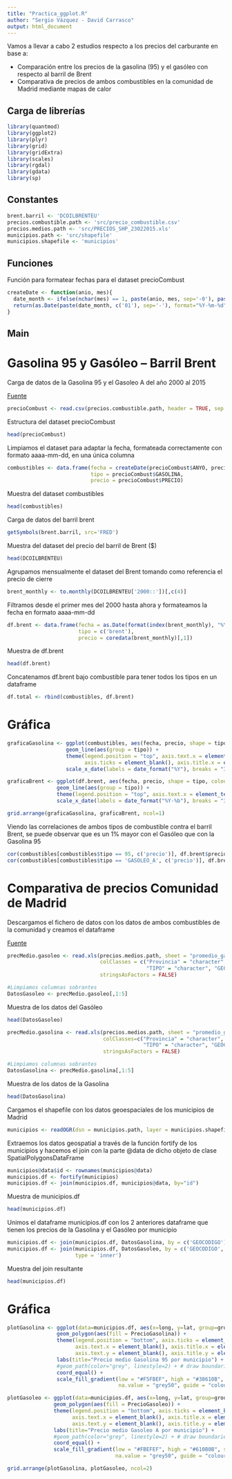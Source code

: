 ```yaml
---
title: "Practica_ggplot.R"
author: "Sergio Vázquez - David Carrasco"
output: html_document
---
```


Vamos a llevar a cabo 2 estudios respecto a los precios del carburante en base a:

* Comparación entre los precios de la gasolina (95) y el gasóleo con respecto al barril de Brent
* Comparativa de precios de ambos combustibles en la comunidad de Madrid mediante mapas de calor

## Carga de librerías

```r
library(quantmod)
library(ggplot2)
library(plyr)
library(grid)
library(gridExtra)
library(scales)
library(rgdal)
library(gdata)
library(sp)
```

## Constantes

```r
brent.barril <- 'DCOILBRENTEU'
precios.combustible.path <- 'src/precio_combustible.csv'
precios.medios.path <- 'src/PRECIOS_SHP_23022015.xls'
municipios.path <- 'src/shapefile'
municipios.shapefile <- 'municipios'
```

## Funciones

Función para formatear fechas para el dataset precioCombust

```r
createDate <- function(anio, mes){
  date_month <- ifelse(nchar(mes) == 1, paste(anio, mes, sep='-0'), paste(anio, mes, sep='-'))
  return(as.Date(paste(date_month, c('01'), sep='-'), format="%Y-%m-%d"))
}
```

## Main

# Gasolina 95 y Gasóleo -- Barril Brent 

Carga de datos de la Gasolina 95 y el Gasoleo A del año 2000 al 2015

[Fuente](https://oficinavirtual.mityc.es/badase/BadasiUI/lstSeriesInformesPostBack.aspx)

```r
precioCombust <- read.csv(precios.combustible.path, header = TRUE, sep = ';')
```

Estructura del dataset precioCombust

```r
head(precioCombust)
```

Limpiamos el dataset para adaptar la fecha, formateada correctamente con formato aaaa-mm-dd, en una única columna

```r
combustibles <- data.frame(fecha = createDate(precioCombust$ANYO, precioCombust$MES),
                           tipo = precioCombust$GASOLINA,
                           precio = precioCombust$PRECIO)
```

Muestra del dataset combustibles

```r
head(combustibles)
```

Carga de datos del barril brent

```r
getSymbols(brent.barril, src='FRED')
```

Muestra del dataset del precio del barril de Brent ($)

```r
head(DCOILBRENTEU)
```

Agrupamos mensualmente el dataset del Brent tomando como referencia el precio de cierre

```r
brent_monthly <- to.monthly(DCOILBRENTEU['2000::'])[,c(4)]
```

Filtramos desde el primer mes del 2000 hasta ahora y formateamos la fecha en formato aaaa-mm-dd

```r
df.brent <- data.frame(fecha = as.Date(format(index(brent_monthly), "%Y-%m-%d")),
                       tipo = c('brent'), 
                       precio = coredata(brent_monthly)[,1])
```

Muestra de df.brent

```r
head(df.brent)
```

Concatenamos df.brent bajo combustible para tener todos los tipos en un dataframe

```r
df.total <- rbind(combustibles, df.brent)
```

# Gráfica

```r
graficaGasolina <- ggplot(combustibles, aes(fecha, precio, shape = tipo, colour = tipo)) + 
                   geom_line(aes(group = tipo)) + 
                   theme(legend.position = "top", axis.text.x = element_blank(),
                         axis.ticks = element_blank(), axis.title.x = element_blank()) + 
                   scale_x_date(labels = date_format("%Y"), breaks = "3 month") 
```

```r
graficaBrent <- ggplot(df.brent, aes(fecha, precio, shape = tipo, colour = tipo)) + 
                geom_line(aes(group = tipo)) + 
                theme(legend.position = "top", axis.text.x = element_text(angle = 90)) + 
                scale_x_date(labels = date_format("%Y-%b"), breaks = "3 month")
```

```r
grid.arrange(graficaGasolina, graficaBrent, ncol=1) 
```

Viendo las correlaciones de ambos tipos de combustible contra el barril Brent,
se puede observar que es un 1% mayor con el Gasóleo que con la Gasolina 95 

```r
cor(combustibles[combustibles$tipo == 95, c('precio')], df.brent$precio)
cor(combustibles[combustibles$tipo == 'GASOLEO_A', c('precio')], df.brent$precio)
```

# Comparativa de precios Comunidad de Madrid

Descargamos el fichero de datos con los datos de ambos combustibles de la comunidad y creamos el dataframe

[Fuente](http://geoportalgasolineras.es)

```r
precMedio.gasoleo <- read.xls(precios.medios.path, sheet = "promedio_gasoleo", header = TRUE, 
                              colClasses = c("Provincia" = "character", "Localidad" = "character",
                                             "TIPO" = "character", "GEOCODIGO" = "character"),
                              stringsAsFactors = FALSE)

#Limpiamos columnas sobrantes
DatosGasoleo <- precMedio.gasoleo[,1:5] 
```

Muestra de los datos del Gasóleo

```r
head(DatosGasoleo)
```

```r
precMedio.gasolina <- read.xls(precios.medios.path, sheet = "promedio_gasolina", header = TRUE, 
                               colClasses=c("Provincia" = "character", "Localidad" = "character",
                                            "TIPO" = "character", "GEOCODIGO" = "character"),  
                               stringsAsFactors = FALSE)

#Limpiamos columnas sobrantes
DatosGasolina <- precMedio.gasolina[,1:5]
```

Muestra de los datos de la Gasolina

```r
head(DatosGasolina)
```

Cargamos el shapefile con los datos geoespaciales de los municipios de Madrid

```r
municipios <- readOGR(dsn = municipios.path, layer = municipios.shapefile)
```

Extraemos los datos geospatial a través de la función fortify de los municipios
y hacemos el join con la parte @data de dicho objeto de clase SpatialPolygonsDataFrame

```r
municipios@data$id <- rownames(municipios@data)
municipios.df <- fortify(municipios)
municipios.df <- join(municipios.df, municipios@data, by="id")
```

Muestra de municipios.df

```r
head(municipios.df)
```

Unimos el dataframe municipios.df con los 2 anteriores dataframe que tienen
los precios de la Gasolina y el Gasóleo por municipio

```r
municipios.df <- join(municipios.df, DatosGasolina, by = c('GEOCODIGO'), type = "inner")
municipios.df <- join(municipios.df, DatosGasoleo, by = c('GEOCODIGO', 'Localidad', 'Provincia'), 
                      type = 'inner')
```

Muestra del join resultante

```r
head(municipios.df)
```

# Gráfica

```r
plotGasolina <- ggplot(data=municipios.df, aes(x=long, y=lat, group=group)) +
                geom_polygon(aes(fill = PrecioGasolina)) +
                theme(legend.position = "bottom", axis.ticks = element_blank(), 
                      axis.text.x = element_blank(), axis.title.x = element_blank(), 
                      axis.text.y = element_blank(), axis.title.y = element_blank()) +
                labs(title="Precio medio Gasolina 95 por municipio") +
                #geom_path(color="grey", linestyle=2) + # draw boundaries
                coord_equal() +
                scale_fill_gradient(low = "#F5FBEF", high = "#38610B", space = "Lab",
                                    na.value = "grey50", guide = "colourbar")
```

```r
plotGasoleo <- ggplot(data=municipios.df, aes(x=long, y=lat, group=group)) +
               geom_polygon(aes(fill = PrecioGasoleo)) +
               theme(legend.position = "bottom", axis.ticks = element_blank(), 
                     axis.text.x = element_blank(), axis.title.x = element_blank(), 
                     axis.text.y = element_blank(), axis.title.y = element_blank()) +
               labs(title="Precio medio Gasoleo A por municipio") +
               #geom_path(color="grey", linestyle=2) + # draw boundaries
               coord_equal() +
               scale_fill_gradient(low = "#FBEFEF", high = "#610B0B", space = "Lab", 
                                   na.value = "grey50", guide = "colourbar")
```

```r
grid.arrange(plotGasolina, plotGasoleo, ncol=2)
```
